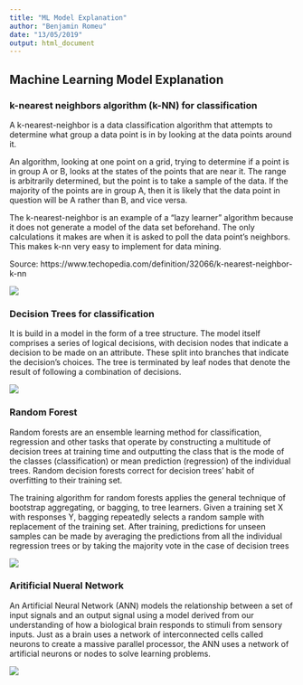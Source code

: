 ```yaml
---
title: "ML Model Explanation"
author: "Benjamin Romeu"
date: "13/05/2019"
output: html_document
---
```


## Machine Learning Model Explanation

### k-nearest neighbors algorithm (k-NN) for classification

A k-nearest-neighbor is a data classification algorithm that attempts to determine what group a data point is in by looking at the data points around it.

An algorithm, looking at one point on a grid, trying to determine if a point is in group A or B, looks at the states of the points that are near it. The range is arbitrarily determined, but the point is to take a sample of the data. If the majority of the points are in group A, then it is likely that the data point in question will be A rather than B, and vice versa.

The k-nearest-neighbor is an example of a "lazy learner" algorithm because it does not generate a model of the data set beforehand. The only calculations it makes are when it is asked to poll the data point's neighbors. This makes k-nn very easy to implement for data mining.

Source: https://www.techopedia.com/definition/32066/k-nearest-neighbor-k-nn

![](http://res.cloudinary.com/dyd911kmh/image/upload/f_auto,q_auto:best/v1531424125/KNN_final1_ibdm8a.png)


### Decision Trees for classification

It is build in a model in the form of a tree structure. 
The model itself comprises a series of logical decisions, with decision nodes 
that indicate a decision to be made on an attribute. These split into branches 
that indicate the decision's choices. The tree is terminated by leaf nodes 
that denote the result of following a combination of decisions.

![](https://datastudentblog.files.wordpress.com/2014/01/redwinedtree.png)

### Random Forest

Random forests are an ensemble learning method for classification, regression and other tasks that operate by constructing a multitude of decision trees at training time and outputting the class that is the mode of the classes (classification) or mean prediction (regression) of the individual trees. Random decision forests correct for decision trees’ habit of overfitting to their training set.

The training algorithm for random forests applies the general technique of bootstrap aggregating, or bagging, to tree learners. Given a training set X with responses Y, bagging repeatedly selects a random sample with replacement of the training set. After training, predictions for unseen samples can be made by averaging the predictions from all the individual regression trees or by taking the majority vote in the case of decision trees


![](https://www.quantinsti.com/wp-content/uploads/2019/03/Random-Forest-Algorithm.jpg)



### Aritificial Nueral Network

An Artificial Neural Network (ANN) models the relationship between a set of input
signals and an output signal using a model derived from our understanding of how
a biological brain responds to stimuli from sensory inputs. Just as a brain uses a
network of interconnected cells called neurons to create a massive parallel processor,
the ANN uses a network of artificial neurons or nodes to solve learning problems.

![](https://groupfuturista.com/blog/wp-content/uploads/2019/03/Artificial-Neural-Networks-Man-vs-Machine.jpeg)







